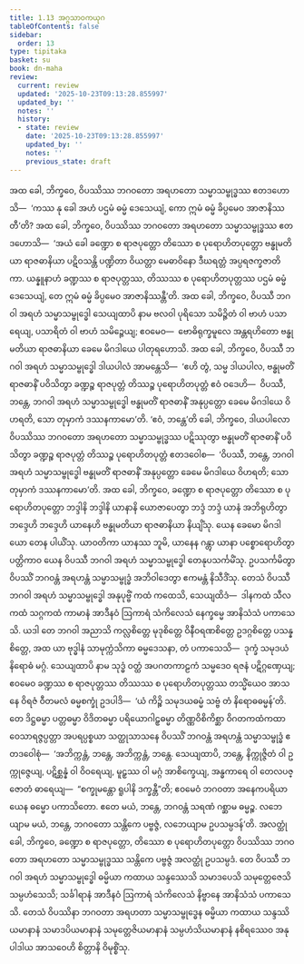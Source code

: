 ```yaml
---
title: 1.13 အဂ္ဂသာဝကယုဂ
tableOfContents: false
sidebar:
  order: 13
type: tipitaka
basket: su
book: dn-maha
review:
  current: review
  updated: '2025-10-23T09:13:28.855997'
  updated_by: ''
  notes: ''
  history:
  - state: review
    date: '2025-10-23T09:13:28.855997'
    updated_by: ''
    notes: ''
    previous_state: draft
---
```



<ReviewStatus review={frontmatter.review} showDetails={true} />

<HypothesisAnnotation frontmatter={frontmatter} />

<DynamicBreadcrumb />

<Division number="72" book="dn-maha" e="ch" v="7" p="34">

<Paragraph number="157" book="dn-maha">
အထ ခေါ, ဘိက္ခဝေ, ဝိပဿိဿ ဘဂဝတော အရဟတော သမ္မာသမ္ဗုဒ္ဓဿ ဧတဒဟောသိ—  ‘ကဿ နု ခေါ အဟံ ပဌမံ ဓမ္မံ ဒေသေယျံ, ကော ဣမံ ဓမ္မံ ခိပ္ပမေဝ အာဇာနိဿတီ’တိ? အထ ခေါ, ဘိက္ခဝေ, ဝိပဿိဿ ဘဂဝတော အရဟတော သမ္မာသမ္ဗုဒ္ဓဿ ဧတဒဟောသိ—  ‘အယံ ခေါ ခဏ္ဍော စ ရာဇပုတ္တော တိဿော စ ပုရောဟိတပုတ္တော ဗန္ဓုမတိယာ ရာဇဓာနိယာ ပဋိဝသန္တိ ပဏ္ဍိတာ ဝိယတ္တာ မေဓာဝိနော ဒီဃရတ္တံ အပ္ပရဇက္ခဇာတိကာ. ယန္နူနာဟံ ခဏ္ဍဿ စ ရာဇပုတ္တဿ, တိဿဿ စ ပုရောဟိတပုတ္တဿ ပဌမံ ဓမ္မံ ဒေသေယျံ, တေ ဣမံ ဓမ္မံ ခိပ္ပမေဝ အာဇာနိဿန္တီ’တိ.
</Paragraph>

</Division>
<Division number="73" book="dn-maha" e="ch" v="7" p="34">

<Paragraph number="158" book="dn-maha">
အထ ခေါ, ဘိက္ခဝေ, ဝိပဿီ ဘဂဝါ အရဟံ သမ္မာသမ္ဗုဒ္ဓေါ သေယျထာပိ နာမ ဗလဝါ ပုရိသော သမိဉ္ဇိတံ ဝါ ဗာဟံ ပသာရေယျ, ပသာရိတံ ဝါ ဗာဟံ သမိဉ္ဇေယျ; ဧဝမေဝ—  ဗောဓိရုက္ခမူလေ အန္တရဟိတော ဗန္ဓုမတိယာ ရာဇဓာနိယာ ခေမေ မိဂဒါယေ ပါတုရဟောသိ. အထ ခေါ, ဘိက္ခဝေ, ဝိပဿီ ဘဂဝါ အရဟံ သမ္မာသမ္ဗုဒ္ဓေါ ဒါယပါလံ အာမန္တေသိ—  ‘ဧဟိ တွံ, သမ္မ ဒါယပါလ, ဗန္ဓုမတိံ ရာဇဓာနိံ ပဝိသိတွာ ခဏ္ဍဉ္စ ရာဇပုတ္တံ တိဿဉ္စ ပုရောဟိတပုတ္တံ ဧဝံ ဝဒေဟိ—  ဝိပဿီ, ဘန္တေ, ဘဂဝါ အရဟံ သမ္မာသမ္ဗုဒ္ဓေါ ဗန္ဓုမတိံ ရာဇဓာနိံ အနုပ္ပတ္တော ခေမေ မိဂဒါယေ ဝိဟရတိ, သော တုမှာကံ ဒဿနကာမော’တိ. ‘ဧဝံ, ဘန္တေ’တိ ခေါ, ဘိက္ခဝေ, ဒါယပါလော ဝိပဿိဿ ဘဂဝတော အရဟတော သမ္မာသမ္ဗုဒ္ဓဿ ပဋိဿုတွာ ဗန္ဓုမတိံ ရာဇဓာနိံ ပဝိသိတွာ ခဏ္ဍဉ္စ ရာဇပုတ္တံ တိဿဉ္စ ပုရောဟိတပုတ္တံ ဧတဒဝေါစ—  ‘ဝိပဿီ, ဘန္တေ, ဘဂဝါ အရဟံ သမ္မာသမ္ဗုဒ္ဓေါ ဗန္ဓုမတိံ ရာဇဓာနိံ အနုပ္ပတ္တော ခေမေ မိဂဒါယေ ဝိဟရတိ; သော တုမှာကံ ဒဿနကာမော’တိ.
</Paragraph>

</Division>
<Division number="74" book="dn-maha" e="ch" v="7" p="35">

<Paragraph number="159" book="dn-maha">
အထ ခေါ, ဘိက္ခဝေ, ခဏ္ဍော စ ရာဇပုတ္တော တိဿော စ ပုရောဟိတပုတ္တော ဘဒ္ဒါနိ ဘဒ္ဒါနိ ယာနာနိ ယောဇာပေတွာ ဘဒ္ဒံ ဘဒ္ဒံ ယာနံ အဘိရုဟိတွာ ဘဒ္ဒေဟိ ဘဒ္ဒေဟိ ယာနေဟိ ဗန္ဓုမတိယာ ရာဇဓာနိယာ နိယျိံသု. ယေန ခေမော မိဂဒါယော တေန ပါယိံသု. ယာဝတိကာ ယာနဿ ဘူမိ, ယာနေန ဂန္တွာ ယာနာ ပစ္စောရောဟိတွာ ပတ္တိကာဝ ယေန ဝိပဿီ ဘဂဝါ အရဟံ သမ္မာသမ္ဗုဒ္ဓေါ တေနုပသင်္ကမိံသု. ဥပသင်္ကမိတွာ ဝိပဿိံ ဘဂဝန္တံ အရဟန္တံ သမ္မာသမ္ဗုဒ္ဓံ အဘိဝါဒေတွာ ဧကမန္တံ နိသီဒိံသု.
</Paragraph>

</Division>
<Division number="75" book="dn-maha" e="ch" v="7" p="35">

<Paragraph number="160" book="dn-maha">
တေသံ ဝိပဿီ ဘဂဝါ အရဟံ သမ္မာသမ္ဗုဒ္ဓေါ အနုပုဗ္ဗိံ ကထံ ကထေသိ, သေယျထိဒံ—  ဒါနကထံ သီလကထံ သဂ္ဂကထံ ကာမာနံ အာဒီနဝံ ဩကာရံ သံကိလေသံ နေက္ခမ္မေ အာနိသံသံ ပကာသေသိ. ယဒါ တေ ဘဂဝါ အညာသိ ကလ္လစိတ္တေ မုဒုစိတ္တေ ဝိနီဝရဏစိတ္တေ ဥဒဂ္ဂစိတ္တေ ပသန္နစိတ္တေ, အထ ယာ ဗုဒ္ဓါနံ သာမုက္ကံသိကာ ဓမ္မဒေသနာ, တံ ပကာသေသိ—  ဒုက္ခံ သမုဒယံ နိရောဓံ မဂ္ဂံ. သေယျထာပိ နာမ သုဒ္ဓံ ဝတ္ထံ အပဂတကာဠကံ သမ္မဒေဝ ရဇနံ ပဋိဂ္ဂဏှေယျ; ဧဝမေဝ ခဏ္ဍဿ စ ရာဇပုတ္တဿ တိဿဿ စ ပုရောဟိတပုတ္တဿ တသ္မိံယေဝ အာသနေ ဝိရဇံ ဝီတမလံ ဓမ္မစက္ခုံ ဥဒပါဒိ—  ‘ယံ ကိဉ္စိ သမုဒယဓမ္မံ သဗ္ဗံ တံ နိရောဓဓမ္မန်’တိ.
</Paragraph>

</Division>
<Division number="76" book="dn-maha" e="ch" v="7" p="35">

<Paragraph number="161" book="dn-maha">
တေ ဒိဋ္ဌဓမ္မာ ပတ္တဓမ္မာ ဝိဒိတဓမ္မာ ပရိယောဂါဠှဓမ္မာ တိဏ္ဏဝိစိကိစ္ဆာ ဝိဂတကထံကထာ ဝေသာရဇ္ဇပ္ပတ္တာ အပရပ္ပစ္စယာ သတ္ထုသာသနေ ဝိပဿိံ ဘဂဝန္တံ အရဟန္တံ သမ္မာသမ္ဗုဒ္ဓံ ဧတဒဝေါစုံ—  ‘အဘိက္ကန္တံ, ဘန္တေ, အဘိက္ကန္တံ, ဘန္တေ. သေယျထာပိ, ဘန္တေ, နိက္ကုဇ္ဇိတံ ဝါ ဥက္ကုဇ္ဇေယျ, ပဋိစ္ဆန္နံ ဝါ ဝိဝရေယျ, မူဠှဿ ဝါ မဂ္ဂံ အာစိက္ခေယျ, အန္ဓကာရေ ဝါ တေလပဇ္ဇောတံ ဓာရေယျ—  “စက္ခုမန္တော ရူပါနိ ဒက္ခန္တီ”တိ; ဧဝမေဝံ ဘဂဝတာ အနေကပရိယာယေန ဓမ္မော ပကာသိတော. ဧတေ မယံ, ဘန္တေ, ဘဂဝန္တံ သရဏံ ဂစ္ဆာမ ဓမ္မဉ္စ. လဘေယျာမ မယံ, ဘန္တေ, ဘဂဝတော သန္တိကေ ပဗ္ဗဇ္ဇံ, လဘေယျာမ ဥပသမ္ပဒန်’တိ.
</Paragraph>

</Division>
<Division number="77" book="dn-maha" e="ch" v="7" p="36">

<Paragraph number="162" book="dn-maha">
အလတ္ထုံ ခေါ, ဘိက္ခဝေ, ခဏ္ဍော စ ရာဇပုတ္တော, တိဿော စ ပုရောဟိတပုတ္တော ဝိပဿိဿ ဘဂဝတော အရဟတော သမ္မာသမ္ဗုဒ္ဓဿ သန္တိကေ ပဗ္ဗဇ္ဇံ အလတ္ထုံ ဥပသမ္ပဒံ. တေ ဝိပဿီ ဘဂဝါ အရဟံ သမ္မာသမ္ဗုဒ္ဓေါ ဓမ္မိယာ ကထာယ သန္ဒဿေသိ သမာဒပေသိ သမုတ္တေဇေသိ သမ္ပဟံသေသိ; သင်္ခါရာနံ အာဒီနဝံ ဩကာရံ သံကိလေသံ နိဗ္ဗာနေ အာနိသံသံ ပကာသေသိ. တေသံ ဝိပဿိနာ ဘဂဝတာ အရဟတာ သမ္မာသမ္ဗုဒ္ဓေန ဓမ္မိယာ ကထာယ သန္ဒဿိယမာနာနံ သမာဒပိယမာနာနံ သမုတ္တေဇိယမာနာနံ သမ္ပဟံသိယမာနာနံ နစိရဿေဝ အနုပါဒါယ အာသဝေဟိ စိတ္တာနိ ဝိမုစ္စိံသု.
</Paragraph>
</Division>